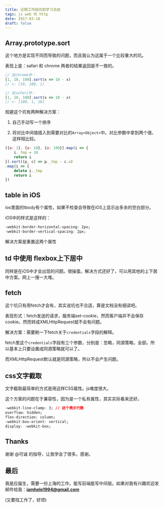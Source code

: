 ```yaml
---
title: 近期工作踩坑和学习总结
tags: js web 坑 http
date: 2017-03-18
draft: false
---
```


## Array.prototype.sort

这个地方是实现不同而导致的问题，而且我认为这属于一个比较重大的坑。

表现上是：safari 和 chrome 两者的结果返回是不一致的。

```js
// 在chrome中：
[1, 10, 100].sort(x => 10 - x)
// <- [10, 100, 1]

// 在safari中：
[1, 10, 100].sort(x => 10 - x)
// <- [100, 1, 10]
```

规避这个坑有两种解决方案：

1. 自己手动写一个排序

2. 将对比中间值插入到需要对比的`Array<Object>`中。对比参数中拿到两个值，这样相比较。

```js
[{a: 1}, {a: 10}, {a: 100}].map(i => {
    i._tmp = 10
    return i
}).sort((p, c) => p._tmp - c.a)
.map(i => {
    delete i._tmp
    return i
})
```

## table in iOS

ios里面的tbody有个属性，如果不检查会导致在iOS上显示出多余的空白部分。

iOS中的样式是这样的：

```css
-webkit-border-horizontal-spacing: 2px;
-webkit-border-vertical-spacing: 2px;
```

解决方案是重置这两个属性

## td 中使用 flexbox上下居中

同样是在iOS中才会出现的问题。很操蛋。解决方式还好了，可以用其他的上下居中方案。网上一搜一大堆。

## fetch

这个坑只有用fetch才会有，其实说坑也不合适，算是文档没有细读吧。

表现形式：fetch发送的请求，服务端set-cookie，然而客户端并不会保存cookie。然而转成XMLHttpRequest就不会有问题。

解决方案：需要刷一下fetch关于`credentials`字段的解释。

fetch里这个`credentials`字段有三个参数，分别是：忽略，同源策略，全部。所以基本上只要设置成同源策略就可以了。

而XMLHttpRequest默认就是同源策略，所以不会产生问题。

## css文字截取

文字截取最简单的方式是用这样CSS属性。js难度很大。

这个方案的问题在于兼容性，因为是一个私有属性，其实实际看来还好。

```css
-webkit-line-clamp: 3; // 这个表示行数
overflow: hidden;
flex-direction: column;
-webkit-box-orient: vertical;
display: -webkit-box;
```

## Thanks

谢谢 @可诚 的指导，让我学会了很多。感谢。

## 最后

我是应届生，需要一份上海的工作。能写前端能写中间层。如果对我有兴趣欢迎发邮件给我：**iamhele1994@gmail.com**

(又要找工作了，好烦)

